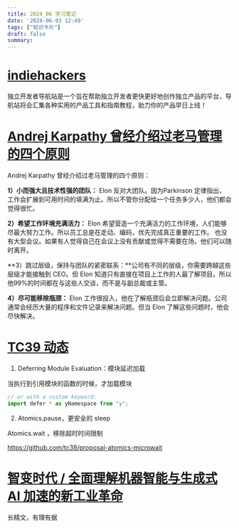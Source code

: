 ```yaml
---
title: 2024_06 学习笔记
date: '2024-06-03 12:49'
tags: ["知识卡片"]
draft: false
summary: 
---
```

# [indiehackers](https://www.indiehackers.site/en/group/new)

独立开发者导航站是一个旨在帮助独立开发者更快更好地创作独立产品的平台，导航站将会汇集各种实用的产品工具和指南教程，助力你的产品早日上线！

# [Andrej Karpathy 曾经介绍过老马管理的四个原则 ](https://twitter.com/op7418/status/1802627044712591572)

Andrej Karpathy 曾经介绍过老马管理的四个原则：

 **1）小而强大且技术性强的团队：** Elon 反对大团队。因为Parkinson 定律指出，工作会扩展到可用时间的填满为止。所以不管你分配给一个任务多少人，他们都会觉得很忙。

 **2）希望工作环境充满活力：** Elon 希望营造一个充满活力的工作环境，人们能够尽最大努力工作。所以员工总是在走动、编码，优先完成真正重要的工作。 也没有大型会议。如果有人觉得自己在会议上没有贡献或觉得不需要在场，他们可以随时离开。

 **3）跳过层级，保持与团队的紧密联系：**公司有不同的层级，你需要跨越这些层级才能接触到 CEO。但 Elon 知道只有直接在项目上工作的人最了解项目。所以他99%的时间都在与这些人交谈，而不是与副总裁或主管。

 **4）尽可能移除瓶颈：** Elon 工作很投入，他在了解瓶颈后会立即解决问题。公司通常会经历大量的程序和文件记录来解决问题。但当 Elon 了解这些问题时，他会尽快解决。

# [TC39 动态](https://socket.dev/blog/tc39-advances-key-proposals)

1. Deferring Module Evaluation：模块延迟加载

当执行到引用模块的函数的时候，才加载模块

```javascript
// or with a custom keyword:
import defer * as yNamespace from "y";
```

2. Atomics.pause，更安全的 sleep

Atomics.wait ，移除超时时间限制

https://github.com/tc39/proposal-atomics-microwait

# [智变时代 / 全面理解机器智能与生成式 AI 加速的新工业革命](https://mp.weixin.qq.com/s/vQVXlfqbn8lDW9P6uLmppw)

长精文，有理有据
